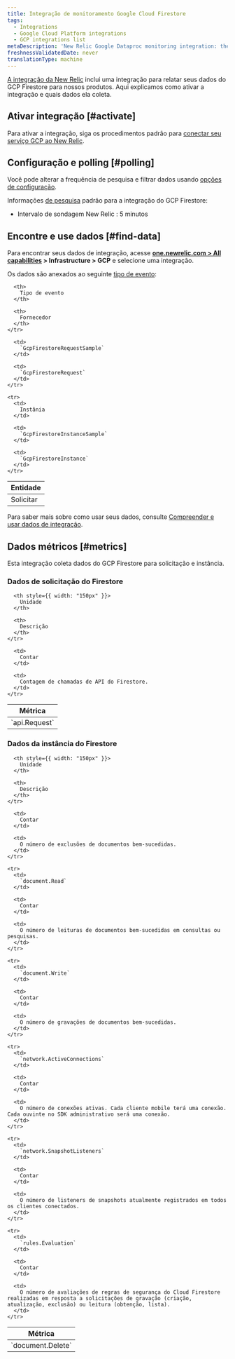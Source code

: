 ```yaml
---
title: Integração de monitoramento Google Cloud Firestore
tags:
  - Integrations
  - Google Cloud Platform integrations
  - GCP integrations list
metaDescription: 'New Relic Google Dataproc monitoring integration: the data it reports and how to enable it.'
freshnessValidatedDate: never
translationType: machine
---
```


[A integração da New Relic](/docs/infrastructure/integrations-getting-started/getting-started/introduction-infrastructure-integrations) inclui uma integração para relatar seus dados do GCP Firestore para nossos produtos. Aqui explicamos como ativar a integração e quais dados ela coleta.

## Ativar integração [#activate]

Para ativar a integração, siga os procedimentos padrão para [conectar seu serviço GCP ao New Relic](/docs/connect-google-cloud-platform-services-infrastructure).

## Configuração e polling [#polling]

Você pode alterar a frequência de pesquisa e filtrar dados usando [opções de configuração](/docs/integrations/new-relic-integrations/getting-started/configure-polling-frequency-data-collection-cloud-integrations).

Informações [de pesquisa](/docs/integrations/google-cloud-platform-integrations/getting-started/polling-intervals-gcp-integrations) padrão para a integração do GCP Firestore:

* Intervalo de sondagem New Relic : 5 minutos

## Encontre e use dados [#find-data]

Para encontrar seus dados de integração, acesse <DoNotTranslate>**[one.newrelic.com > All capabilities](https://one.newrelic.com/all-capabilities) > Infrastructure > GCP**</DoNotTranslate> e selecione uma integração.

Os dados são anexados ao seguinte [tipo de evento](/docs/data-apis/understand-data/new-relic-data-types/#event-data):

<table>
  <thead>
    <tr>
      <th>
        Entidade
      </th>

      <th>
        Tipo de evento
      </th>

      <th>
        Fornecedor
      </th>
    </tr>
  </thead>

  <tbody>
    <tr>
      <td>
        Solicitar
      </td>

      <td>
        `GcpFirestoreRequestSample`
      </td>

      <td>
        `GcpFirestoreRequest`
      </td>
    </tr>

    <tr>
      <td>
        Instânia
      </td>

      <td>
        `GcpFirestoreInstanceSample`
      </td>

      <td>
        `GcpFirestoreInstance`
      </td>
    </tr>
  </tbody>
</table>

Para saber mais sobre como usar seus dados, consulte [Compreender e usar dados de integração](/docs/infrastructure/integrations/find-use-infrastructure-integration-data).

## Dados métricos [#metrics]

Esta integração coleta dados do GCP Firestore para solicitação e instância.

### Dados de solicitação do Firestore

<table>
  <thead>
    <tr>
      <th style={{ width: "275px" }}>
        Métrica
      </th>

      <th style={{ width: "150px" }}>
        Unidade
      </th>

      <th>
        Descrição
      </th>
    </tr>
  </thead>

  <tbody>
    <tr>
      <td>
        `api.Request`
      </td>

      <td>
        Contar
      </td>

      <td>
        Contagem de chamadas de API do Firestore.
      </td>
    </tr>
  </tbody>
</table>

### Dados da instância do Firestore

<table>
  <thead>
    <tr>
      <th style={{ width: "275px" }}>
        Métrica
      </th>

      <th style={{ width: "150px" }}>
        Unidade
      </th>

      <th>
        Descrição
      </th>
    </tr>
  </thead>

  <tbody>
    <tr>
      <td>
        `document.Delete`
      </td>

      <td>
        Contar
      </td>

      <td>
        O número de exclusões de documentos bem-sucedidas.
      </td>
    </tr>

    <tr>
      <td>
        `document.Read`
      </td>

      <td>
        Contar
      </td>

      <td>
        O número de leituras de documentos bem-sucedidas em consultas ou pesquisas.
      </td>
    </tr>

    <tr>
      <td>
        `document.Write`
      </td>

      <td>
        Contar
      </td>

      <td>
        O número de gravações de documentos bem-sucedidas.
      </td>
    </tr>

    <tr>
      <td>
        `network.ActiveConnections`
      </td>

      <td>
        Contar
      </td>

      <td>
        O número de conexões ativas. Cada cliente mobile terá uma conexão. Cada ouvinte no SDK administrativo será uma conexão.
      </td>
    </tr>

    <tr>
      <td>
        `network.SnapshotListeners`
      </td>

      <td>
        Contar
      </td>

      <td>
        O número de listeners de snapshots atualmente registrados em todos os clientes conectados.
      </td>
    </tr>

    <tr>
      <td>
        `rules.Evaluation`
      </td>

      <td>
        Contar
      </td>

      <td>
        O número de avaliações de regras de segurança do Cloud Firestore realizadas em resposta a solicitações de gravação (criação, atualização, exclusão) ou leitura (obtenção, lista).
      </td>
    </tr>
  </tbody>
</table>